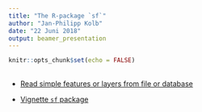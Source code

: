 ```yaml
---
title: "The R-package `sf`"
author: "Jan-Philipp Kolb"
date: "22 Juni 2018"
output: beamer_presentation
---
```


```r
knitr::opts_chunk$set(echo = FALSE)
```

## 

- [Read simple features or layers from file or database](https://r-spatial.github.io/sf/reference/st_read.html)

- [Vignette `sf` package](https://cran.r-project.org/web/packages/osmdata/vignettes/osm-sf-translation.html)